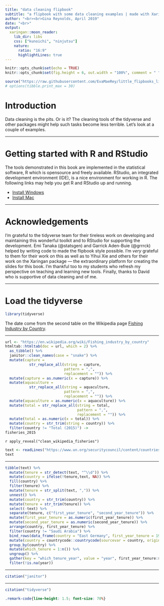 ```yaml
---
title: "data cleaning flipbook"
subtitle: "a flipbook with some data cleaning examples | made with Xaringan"
author: "<br><br>Gina Reynolds, April 2019"
date: "<br>"
output:
  xaringan::moon_reader:
    lib_dir: libs
    css: ["kunoichi", "ninjutsu"]
    nature:
      ratio: "16:9"
      highlightLines: true
---
```


```r
knitr::opts_chunk$set(echo = TRUE)
knitr::opts_chunk$set(fig.height = 6, out.width = "100%", comment = " ", cache = F)

source("https://raw.githubusercontent.com/EvaMaeRey/little_flipbooks_library/master/xaringan_reveal_parentheses_balanced.R")
# options(tibble.print_max = 30) 
```


# Introduction

Data cleaning is the pits.  Or is it?  The cleaning tools of the tidyverse and other packages might help such tasks become less terrible.  Let's look at a couple of examples. 

<!-- Data transformation, visualization, and modeling are key steps of data analysis.  The incredibly popular collection of packages known as the *Tidyverse* have made these activities more fluid and intuitive in R. -->

<!-- Still, the syntax and behavior of the functions must be learned and remembered; having references and examples at the ready may be helpful to newcomers taking on this task.  The "Tidyverse in Action" is aimed at providing such a reference alongside other invaluable resources.  [R for Data Science](https://r4ds.had.co.nz/index.html) and the [RStudio cheatsheets](https://www.rstudio.com/resources/cheatsheets/) are particularly useful.  -->

<!-- Topics to be included are wrangling, plotting, and modeling.  The wrangling section is the most developed at this point, thought there is more to add.  In the first formulation of this book, I divided wrangling and plotting.  But no plots didn't feel very satisfying.  It's a bit more of a slog to follow the data transformation steps.  So there will be plotting throughout -- respite from looking at transforming tables of text -- even when plotting is not the emphasis of the section. I've included some ideas on plotting but there isn't much organization or explanation at this point.  There's nothing on modeling yet.  Someday.   -->


---

# Getting started with R and RStudio

The tools demonstrated in this book are implemented in the statistical software, R which is opensource and freely available.  RStudio, an integrated development environment (IDE), is a nice environment for working in R.  The following links may help you get R and RStudio up and running. 

- [Install Windows](https://www.youtube.com/watch?v=aCRMhAWmtpw)
- [Install Mac](https://www.youtube.com/watch?v=GLLZhc_5enQ)


---

# Acknowledgements

I'm grateful to the tidyverse team for their tireless work on developing and maintaining this wonderful toolkit and to RStudio for supporting the development.  Emi Tanaka (@statsgen) and Garrick Aden-Buie (@grrrck) helped by writing code to made the flipbook style possible. I'm *very* grateful to them for their work on this as well as to Yihui Xie and others for their work on the Xaringan package --- the extraordinary platform for creating the slides for this book.  I'm thankful too to my students who refresh my perspective on teaching and learning new tools.  Finally, thanks to David who is supportive of data cleaning and of me. 



---

# Load the tidyverse

```r
library(tidyverse)
```

The date come from the second table on the Wikipedia page [Fishing Industry by Country](https://en.wikipedia.org/wiki/Fishing_industry_by_country).

---

```r
url <- "https://en.wikipedia.org/wiki/Fishing_industry_by_country"
htmltab::htmltab(doc = url, which = 2) %>% 
  as_tibble() %>% 
  janitor::clean_names(case = "snake") %>% 
  mutate(capture = 
           str_replace_all(string = capture, 
                           pattern = ",", 
                           replacement = "")) %>% 
  mutate(capture = as.numeric(x = capture)) %>% 
  mutate(aquaculture = 
           str_replace_all(string = aquaculture, 
                           pattern = ",", 
                           replacement = "")) %>% 
  mutate(aquaculture = as.numeric(x = aquaculture)) %>% 
  mutate(total = str_replace_all(string = total, 
                                 pattern = ",", 
                                 replacement = "")) %>% 
  mutate(total = as.numeric(x = total)) %>% 
  mutate(country = str_trim(string = country)) %>% 
  filter(country != "Total (2015)") ->
fisheries_2015
```

`r apply_reveal("clean_wikipedia_fisheries")`



<!-- --- -->

<!-- I get the UN Security Council data from the UN's website "Countries Elected Members of the Security Council". -->

```r
text <- readLines("https://www.un.org/securitycouncil/content/countries-elected-members", encoding = "windows-1252")
text
```


---

```r
tibble(text) %>%
  mutate(tenure = str_detect(text, "^\\d")) %>%
  mutate(country = ifelse(!tenure,text, NA)) %>%
  fill(country) %>%
  filter(tenure) %>%
  mutate(tenure = str_split(text, ",")) %>%
  unnest() %>%
  mutate(country = str_trim(country)) %>%
  mutate(tenure = str_trim(tenure)) %>%
  select(-text) %>%
  separate(tenure, c("first_year_tenure", "second_year_tenure")) %>%
  mutate(first_year_tenure = as.numeric(first_year_tenure)) %>%
  mutate(second_year_tenure = as.numeric(second_year_tenure)) %>%
  arrange(country, first_year_tenure) %>%
  filter(country != "Saudi Arabia") %>%
  bind_rows(data_frame(country = "East Germany", first_year_tenure = 1980, second_year_tenure = 1981, which_tenure = 1)) %>%  # East German case was missing
  mutate(country = countrycode::countrycode(sourcevar = country, origin = "country.name", destination = "country.name")) %>%
  group_by(country) %>%
  mutate(which_tenure = 1:n()) %>%
  ungroup() %>%
  gather(key = "which_tenure_year", value = "year", first_year_tenure:second_year_tenure) %>%
  filter(!is.na(year))
```


---

```r
citation("janitor")
```

---

```r
citation("tidyverse")
```




```css
.remark-code{line-height: 1.5; font-size: 70%}
```








